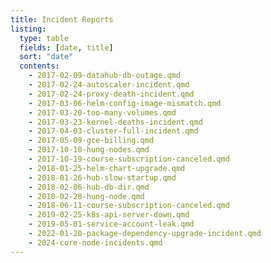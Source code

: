 ```yaml
---
title: Incident Reports
listing:
  type: table
  fields: [date, title]
  sort: "date"
  contents:
    - 2017-02-09-datahub-db-outage.qmd
    - 2017-02-24-autoscaler-incident.qmd
    - 2017-02-24-proxy-death-incident.qmd
    - 2017-03-06-helm-config-image-mismatch.qmd
    - 2017-03-20-too-many-volumes.qmd
    - 2017-03-23-kernel-deaths-incident.qmd
    - 2017-04-03-cluster-full-incident.qmd
    - 2017-05-09-gce-billing.qmd
    - 2017-10-10-hung-nodes.qmd
    - 2017-10-19-course-subscription-canceled.qmd
    - 2018-01-25-helm-chart-upgrade.qmd
    - 2018-01-26-hub-slow-startup.qmd
    - 2018-02-06-hub-db-dir.qmd
    - 2018-02-28-hung-node.qmd
    - 2018-06-11-course-subscription-canceled.qmd
    - 2019-02-25-k8s-api-server-down.qmd
    - 2019-05-01-service-account-leak.qmd
    - 2022-01-20-package-dependency-upgrade-incident.qmd
    - 2024-core-node-incidents.qmd
---
```


